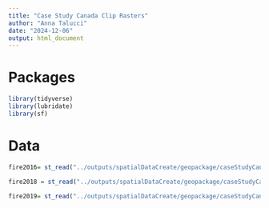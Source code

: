 ```yaml
---
title: "Case Study Canada Clip Rasters"
author: "Anna Talucci"
date: "2024-12-06"
output: html_document
---
```




# Packages
```r
library(tidyverse)
library(lubridate)
library(sf)
```


# Data

```r
fire2016= st_read("../outputs/spatialDataCreate/geopackage/caseStudyCanadafire2016.gpkg")
```

```r
fire2018 = st_read("../outputs/spatialDataCreate/geopackage/caseStudyCanadafire2018.gpkg")
```

```r
fire2019= st_read("../outputs/spatialDataCreate/geopackage/caseStudyCanadafire2019.gpkg")
```